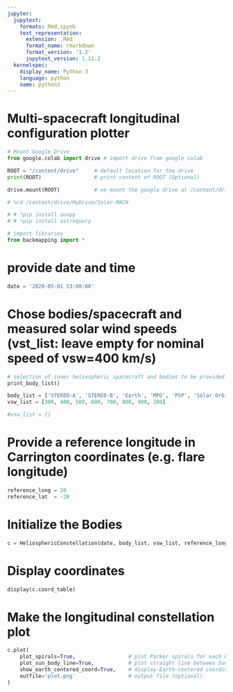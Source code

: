 ```yaml
---
jupyter:
  jupytext:
    formats: Rmd,ipynb
    text_representation:
      extension: .Rmd
      format_name: rmarkdown
      format_version: '1.2'
      jupytext_version: 1.11.2
  kernelspec:
    display_name: Python 3
    language: python
    name: python3
---
```


# Multi-spacecraft longitudinal configuration plotter

```python
# Mount Google Drive
from google.colab import drive # import drive from google colab

ROOT = "/content/drive"     # default location for the drive
print(ROOT)                 # print content of ROOT (Optional)

drive.mount(ROOT)           # we mount the google drive at /content/drive
```

```python
# %cd /content/drive/MyDrive/Solar-MACH
```

```python
# # !pip install sunpy
# # !pip install astroquery
```

```python
# import libraries
from backmapping import *
```

# provide date and time

```python
date = '2020-05-01 13:00:00'
```

# Chose bodies/spacecraft and measured solar wind speeds (vst_list: leave empty for nominal speed of vsw=400 km/s)

```python
# selection of inner heliospheric spacecraft and bodies to be provided to body_list
print_body_list()
```

```python
body_list = ['STEREO-A', 'STEREO-B', 'Earth', 'MPO', 'PSP', 'Solar Orbiter', 'Mars']
vsw_list = [300, 400, 500, 600, 700, 800, 900, 200]

#vsw_list = []

```

# Provide a reference longitude in Carrington coordinates (e.g. flare longitude)

```python
reference_long = 20
reference_lat  = -20
```

# Initialize the Bodies

```python
c = HeliosphericConstellation(date, body_list, vsw_list, reference_long, reference_lat)
```

# Display coordinates

```python
display(c.coord_table)
```

# Make the longitudinal constellation plot

```python
c.plot(
    plot_spirals=True,                 # plot Parker spirals for each body
    plot_sun_body_line=True,           # plot straight line between Sun and body
    show_earth_centered_coord=True,    # display Earth-centered coordinate system
    outfile='plot.png'                 # output file (optional)
)
```

```python

```
